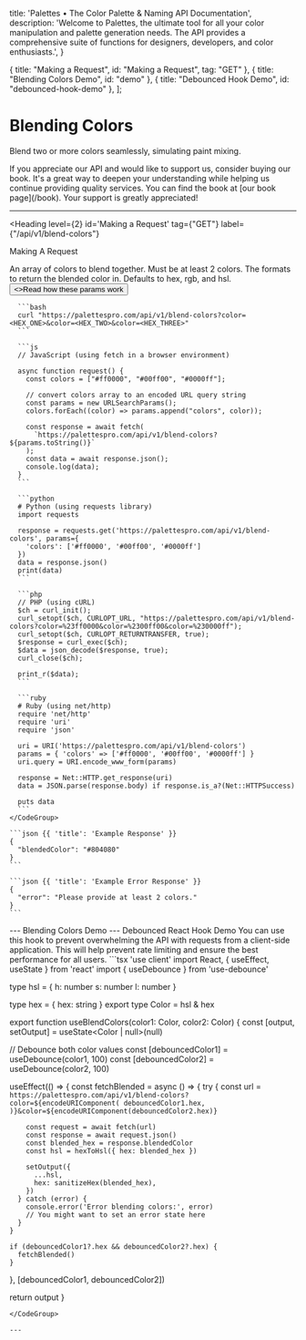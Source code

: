 

  title: 'Palettes • The Color Palette & Naming API Documentation',
  description:
    'Welcome to Palettes, the ultimate tool for all your color manipulation and palette generation needs. The API provides a comprehensive suite of functions for designers, developers, and color enthusiasts.',
}


  { title: "Making a Request", id: "Making a Request", tag: "GET" },
  { title: "Blending Colors Demo", id: "demo" },
  { title: "Debounced Hook Demo", id: "debounced-hook-demo" },
];

# Blending Colors

Blend two or more colors seamlessly, simulating paint mixing.

<Note>
  If you appreciate our API and would like to support us, consider buying our book. It's a great way to deepen your understanding while helping us continue providing quality services. You can find the book at [our book page](/book). Your support is greatly appreciated!
</Note>

---

<Heading
  level={2}
  id='Making a Request'
  tag={"GET"}
  label={"/api/v1/blend-colors"}
>
  Making A Request
</Heading>

<Row>
  <Col>
    <Properties>
      <Property name="colors" type="string[]">
        An array of colors to blend together. Must be at least 2 colors.
      </Property>
      <Property name="formats" type="string || string[]">
        The formats to return the blended color in. Defaults to hex, rgb, and hsl.
      </Property>
    </Properties>
    <div className="not-prose my-6 flex gap-3">
      <Button href="/request-params" arrow="right">
        <>Read how these params work</>
      </Button>
    </div>
  </Col>
  <Col sticky>
    <CodeGroup title="Example Request" tag="GET" label="/api/v1/blend">

      ```bash
      curl "https://palettespro.com/api/v1/blend-colors?color=<HEX_ONE>&color=<HEX_TWO>&color=<HEX_THREE>"
      ```

      ```js
      // JavaScript (using fetch in a browser environment)

      async function request() {
        const colors = ["#ff0000", "#00ff00", "#0000ff"];

        // convert colors array to an encoded URL query string
        const params = new URLSearchParams();
        colors.forEach((color) => params.append("colors", color));

        const response = await fetch(
          `https://palettespro.com/api/v1/blend-colors?${params.toString()}`
        );
        const data = await response.json();
        console.log(data);
      }
      ```

      ```python
      # Python (using requests library)
      import requests

      response = requests.get('https://palettespro.com/api/v1/blend-colors', params={
        'colors': ['#ff0000', '#00ff00', '#0000ff']
      })
      data = response.json()
      print(data)
      ```

      ```php
      // PHP (using cURL)
      $ch = curl_init();
      curl_setopt($ch, CURLOPT_URL, "https://palettespro.com/api/v1/blend-colors?color=%23ff0000&color=%2300ff00&color=%230000ff");
      curl_setopt($ch, CURLOPT_RETURNTRANSFER, true);
      $response = curl_exec($ch);
      $data = json_decode($response, true);
      curl_close($ch);

      print_r($data);
      ```

      ```ruby
      # Ruby (using net/http)
      require 'net/http'
      require 'uri'
      require 'json'

      uri = URI('https://palettespro.com/api/v1/blend-colors')
      params = { 'colors' => ['#ff0000', '#00ff00', '#0000ff'] }
      uri.query = URI.encode_www_form(params)

      response = Net::HTTP.get_response(uri)
      data = JSON.parse(response.body) if response.is_a?(Net::HTTPSuccess)

      puts data
      ```
    </CodeGroup>

    ```json {{ 'title': 'Example Response' }}
    {
      "blendedColor": "#804080"
    }
    ```
    
    ```json {{ 'title': 'Example Error Response' }}
    {
      "error": "Please provide at least 2 colors."
    }
    ```
  </Col>
</Row>
---

<Heading level={2} id='demo'>
  Blending Colors Demo
</Heading>

<BlendingColorsDemo />
---
<Heading level={2} id='debounced-hook-demo'>
  Debounced React Hook Demo
</Heading>
You can use this hook to prevent overwhelming the API with requests from a client-side application. This will help prevent rate limiting and ensure the best performance for all users.

<CodeGroup tag="GET" label="/api/v1/blend-colors" title="Debounced request example.">
```tsx
'use client'
import React, { useEffect, useState } from 'react'
import { useDebounce } from 'use-debounce'

type hsl = {
  h: number
  s: number
  l: number
}

type hex = {
  hex: string
}
export type Color = hsl & hex

export function useBlendColors(color1: Color, color2: Color) {
  const [output, setOutput] = useState<Color | null>(null)

  // Debounce both color values
  const [debouncedColor1] = useDebounce(color1, 100)
  const [debouncedColor2] = useDebounce(color2, 100)

  useEffect(() => {
    const fetchBlended = async () => {
      try {
        const url = `https://palettespro.com/api/v1/blend-colors?color=${encodeURIComponent(
          debouncedColor1.hex,
        )}&color=${encodeURIComponent(debouncedColor2.hex)}`

        const request = await fetch(url)
        const response = await request.json()
        const blended_hex = response.blendedColor
        const hsl = hexToHsl({ hex: blended_hex })

        setOutput({
          ...hsl,
          hex: sanitizeHex(blended_hex),
        })
      } catch (error) {
        console.error('Error blending colors:', error)
        // You might want to set an error state here
      }
    }

    if (debouncedColor1?.hex && debouncedColor2?.hex) {
      fetchBlended()
    }
  }, [debouncedColor1, debouncedColor2])

  return output
}
```
</CodeGroup>

---